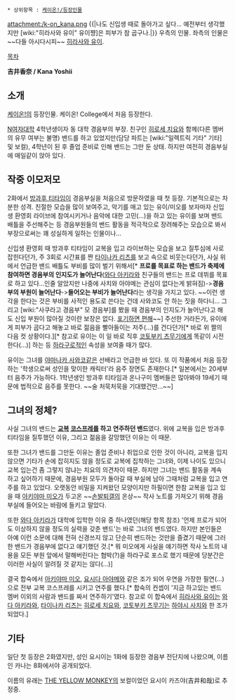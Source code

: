  * 상위항목 : [[케이온!/등장인물]]
attachment:/k-on_kana.png
{{|나도 신입생 때로 돌아가고 싶다...
예전부터 생각했지만 [wiki:"히라사와 유이" 유이쨩]은 피부가 참 곱구나.|}}
우측의 인물. 좌측의 인물은 ~~다들 아시다시피~~ [[히라사와 유이]].

[[목차]]

'''吉井香奈 / Kana Yoshii'''

== 소개 ==
[[케이온!]]의 등장인물. 케이온! College에서 처음 등장한다.

[[N여자대학]] 4학년생이자 동 대학 경음부의 부장. 친구인 [[히로세 치요]]와 함께(다른 멤버의 유무 여부는 불명) 밴드를 하고 있었지만(담당 파트는 [wiki:"일렉트릭 기타" 기타] 및 보컬), 4학년이 된 후 졸업 준비로 인해 밴드는 그만 둔 상태. 하지만 여전히 경음부실에 매일같이 앉아 있다.
== 작중 이모저모 ==
2화에서 [[방과후 티타임]]이 경음부실을 처음으로 방문하였을 때 첫 등장. 기본적으로는 차분한 성격. 친절한 모습을 많이 보여주고, 악기를 매고 있는 유이/미오를 보자마자 신입생 환영회 라이브에 참여시키거나 음악에 대한 고민(...)을 하고 있는 유이를 보며 밴드 배틀을 주선해주는 등 경음부원들의 밴드 활동을 적극적으로 장려해주는 모습으로 봐서 부장으로써는 꽤 성실하게 일하는 인물이나...

신입생 환영회 때 방과후 티타임이 교복을 입고 라이브하는 모습을 보고 질투심에 사로잡힌다던가, 주 3회로 시간표를 짠 [[타이나카 리츠]]를 보고 속으로 비웃는다던가, 사실 위에서 언급한 밴드 배틀도 부비를 많이 벌기 위해서[* '''프로를 목표로 하는 밴드가 축제에 참여하면 경음부의 인지도가 늘어난다'''([[와다 아키라]]와 친구들의 밴드는 프로 데뷔를 목표로 하고 있다...인줄 알았지만 나중에 사치와 아야메는 관심이 없다는게 밝혀짐)->'''경음부의 부원이 늘어난다'''->'''들어오는 부비가 늘어난다'''라는 생각을 가지고 있다. ~~이런 생각을 한다는 것은 부비를 사적인 용도로 쓴다는 건데 사와코도 안 하는 짓을 하다니... 그리고 [wiki:"사쿠라고 경음부" 모 경음부]를 봤을 때 경음부의 인지도가 늘어난다고 해도 신입 부원이 많아질 것이란 보장은 없다. [[포기하면 편해]]~~] 주선한 거라든가, 유이에게 피부가 곱다고 해놓고 바로 젊음을 빨아들이는 저주(...)를 건다던가[* 바로 위 짤의 다음 컷 상황이다.][* 참고로 유이는 이 일 바로 직후 [[코토부키 츠무기]]에게 똑같이 시전한다(...)] 하는 등 [[하라구로]]적인 속성을 보여줄 때가 많다. 

유이는 그녀를 [[야마나카 사와코]]같은 선배라고 언급한 바 있다. 또 이 작품에서 처음 등장하는 '학생으로써 성인을 맞이한 캐릭터'라 음주 장면도 존재한다.[* 일본에서는 20세부터 음주가 가능하다. 1학년생인 방과후 티타임과 온나구미 멤버들은 많아봐야 19세기 때문에 법적으로 음주를 못한다. ~~술 처묵처묵을 기대했건만...~~]
== 그녀의 정체? ==
사실 그녀의 밴드는 '''[[교복]] [[코스프레]]를 하고 연주하던 밴드'''였다. 위에 교복을 입은 방과후 티타임을 질투했던 이유, 그리고 젊음을 갈망했던 이유는 이 때문.

또한 그녀가 밴드를 그만둔 이유는 졸업 준비나 취업으로 인한 것이 아니라, 교복을 입지 않으면 기타가 손에 잡히지도 않을 정도로 교복에 집착하는 그녀와, 이제 나이도 있으니 교복 입는건 좀 그렇지 않냐는 치요의 의견차이 때문. 하지만 그녀는 밴드 활동을 계속 하고 싶어하기 때문에, 경음부원 모두가 돌아갈 때 부실에 남아 그때처럼 교복을 입고 연주를 하고 있었다. 오랫동안 비밀을 지켜왔던 모양이지만 하필이면 한참 교복을 입고 있을 때 [[아키야마 미오]]가 두고온 ~~[[손발퇴갤]]의 온상~~ 작사 노트를 가져오기 위해 경음부실에 들어오는 바람에 들키고 말았다.

또한 [[와다 아키라]]가 대학에 입학한 이유 중 하나였던(해당 항목 참조) '언제 프로가 되어도 이상하지 않을 정도의 실력을 갖춘 밴드'는 바로 그녀의 밴드였다. 하지만 본인들은 아예 이런 소문에 대해 전혀 신경쓰지 않고 단순히 밴드하는 것만을 즐겼기 때문에 그러한 밴드가 경음부에 없다고 얘기했던 것.[* 뭐 미오에게 사실을 얘기하면 작사 노트의 내용을 모든 부원 앞에서 말해버린다는 협박(?)을 하라구로 포스로 했기 때문에 당분간은 이러한 사실이 알려질 것 같지는 않다(...)]

결국 합숙에서 [[아키야마 미오]], [[요시다 아야메]]와 같은 조가 되어 우연을 가장한 필연(...)으로 전부 교복 코스프레를 시키고 연주를 했다.[* 합숙의 컨셉이 '지금 하고있는 밴드 멤버 이외의 사람과 밴드를 짜서 연주하기'였다. 참고로 이 합숙에서 [[히라사와 유이]]는 [[와다 아키라]]와, [[타이나카 리츠]]는 [[히로세 치요]]와, [[코토부키 츠무기]]는 [[하야시 사치]]와 한 조가 되었다.]
== 기타 ==
일단 첫 등장은 2화였지만, 성인 요시이는 1화에 등장한 경음부 전단지에 나왔으며, 이름인 카나는 8화에서야 공개되었다.

이름의 유래는 [[THE YELLOW MONKEY]]의 보컬이었던 요시이 카즈야(吉井和哉)로 추정중.
